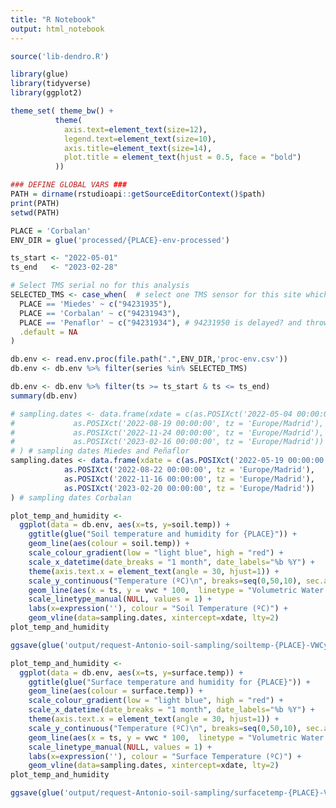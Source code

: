 ```yaml
---
title: "R Notebook"
output: html_notebook
---
```


```r
source('lib-dendro.R')

library(glue)
library(tidyverse)
library(ggplot2)

theme_set( theme_bw() +
          theme(
            axis.text=element_text(size=12),
            legend.text=element_text(size=10),
            axis.title=element_text(size=14),
            plot.title = element_text(hjust = 0.5, face = "bold")
          ))

### DEFINE GLOBAL VARS ###
PATH = dirname(rstudioapi::getSourceEditorContext()$path)
print(PATH)
setwd(PATH)

PLACE = 'Corbalan'
ENV_DIR = glue('processed/{PLACE}-env-processed')

ts_start <- "2022-05-01"
ts_end   <- "2023-02-28"

# Select TMS serial no for this analysis
SELECTED_TMS <- case_when(  # select one TMS sensor for this site which has all its data valid
  PLACE == 'Miedes' ~ c("94231935"),
  PLACE == 'Corbalan' ~ c("94231943"),
  PLACE == 'Penaflor' ~ c("94231934"), # 94231950 is delayed? and throws wrong results? double check
  .default = NA
)
```


```r
db.env <- read.env.proc(file.path(".",ENV_DIR,'proc-env.csv'))
db.env <- db.env %>% filter(series %in% SELECTED_TMS)
```

```r
db.env <- db.env %>% filter(ts >= ts_start & ts <= ts_end)
summary(db.env)
```

```r
# sampling.dates <- data.frame(xdate = c(as.POSIXct('2022-05-04 00:00:00', tz = 'Europe/Madrid'),
#             as.POSIXct('2022-08-19 00:00:00', tz = 'Europe/Madrid'),
#             as.POSIXct('2022-11-24 00:00:00', tz = 'Europe/Madrid'),
#             as.POSIXct('2023-02-16 00:00:00', tz = 'Europe/Madrid'))
# ) # sampling dates Miedes and Peñaflor
sampling.dates <- data.frame(xdate = c(as.POSIXct('2022-05-19 00:00:00', tz = 'Europe/Madrid'),
            as.POSIXct('2022-08-22 00:00:00', tz = 'Europe/Madrid'),
            as.POSIXct('2022-11-16 00:00:00', tz = 'Europe/Madrid'),
            as.POSIXct('2023-02-20 00:00:00', tz = 'Europe/Madrid'))
) # sampling dates Corbalan
```


```r
plot_temp_and_humidity <-
  ggplot(data = db.env, aes(x=ts, y=soil.temp)) +
    ggtitle(glue("Soil temperature and humidity for {PLACE}")) +
    geom_line(aes(colour = soil.temp)) +
    scale_colour_gradient(low = "light blue", high = "red") +
    scale_x_datetime(date_breaks = "1 month", date_labels="%b %Y") +
    theme(axis.text.x = element_text(angle = 30, hjust=1)) +
    scale_y_continuous("Temperature (ºC)\n", breaks=seq(0,50,10), sec.axis = dup_axis(name = "Volumetric Water Content (%)\n" ))+
    geom_line(aes(x = ts, y = vwc * 100,  linetype = "Volumetric Water Content (%)"), col="blue", show.legend	= TRUE) +
    scale_linetype_manual(NULL, values = 1) +
    labs(x=expression(''), colour = "Soil Temperature (ºC)") +
    geom_vline(data=sampling.dates, xintercept=xdate, lty=2)
plot_temp_and_humidity
```

```r
ggsave(glue('output/request-Antonio-soil-sampling/soiltemp-{PLACE}-VWCytempAgg-alldata.png'), width = 15, height = 10)
```

```r
plot_temp_and_humidity <-
  ggplot(data = db.env, aes(x=ts, y=surface.temp)) +
    ggtitle(glue("Surface temperature and humidity for {PLACE}")) +
    geom_line(aes(colour = surface.temp)) +
    scale_colour_gradient(low = "light blue", high = "red") +
    scale_x_datetime(date_breaks = "1 month", date_labels="%b %Y") +
    theme(axis.text.x = element_text(angle = 30, hjust=1)) +
    scale_y_continuous("Temperature (ºC)\n", breaks=seq(0,50,10), sec.axis = dup_axis(name = "Volumetric Water Content (%)\n" ))+
    geom_line(aes(x = ts, y = vwc * 100,  linetype = "Volumetric Water Content (%)"), col="blue", show.legend	= TRUE) +
    scale_linetype_manual(NULL, values = 1) +
    labs(x=expression(''), colour = "Surface Temperature (ºC)") +
    geom_vline(data=sampling.dates, xintercept=xdate, lty=2)
plot_temp_and_humidity
```

```r
ggsave(glue('output/request-Antonio-soil-sampling/surfacetemp-{PLACE}-VWCytempAgg-alldata.png'), width = 15, height = 10)
```

